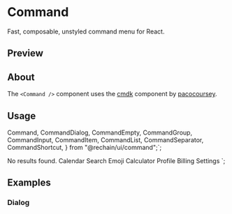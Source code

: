 

<Meta of={CommandStories} />

<PrimitiveDocsButton docsUrl="https://cmdk.paco.me/" />

# Command

Fast, composable, unstyled command menu for React.

## Preview

<Canvas of={CommandStories.Default} />

## About

The `<Command />` component uses the [cmdk](https://cmdk.paco.me/) component by [pacocoursey](https://twitter.com/pacocoursey).

## Usage

  Command,
  CommandDialog,
  CommandEmpty,
  CommandGroup,
  CommandInput,
  CommandItem,
  CommandList,
  CommandSeparator,
  CommandShortcut,
} from "@rechain/ui/command";`;

  <CommandInput placeholder="Type a command or search..." />
  <CommandList>
    <CommandEmpty>No results found.</CommandEmpty>
    <CommandGroup heading="Suggestions">
      <CommandItem>Calendar</CommandItem>
      <CommandItem>Search Emoji</CommandItem>
      <CommandItem>Calculator</CommandItem>
    </CommandGroup>
    <CommandSeparator />
    <CommandGroup heading="Settings">
      <CommandItem>Profile</CommandItem>
      <CommandItem>Billing</CommandItem>
      <CommandItem>Settings</CommandItem>
    </CommandGroup>
  </CommandList>
</Command>`;

<Source code={importCode} language="ts" dark />
<Source code={usageCode} language="tsx" dark />

## Examples

### Dialog

<Canvas of={CommandStories.Dialog} />
